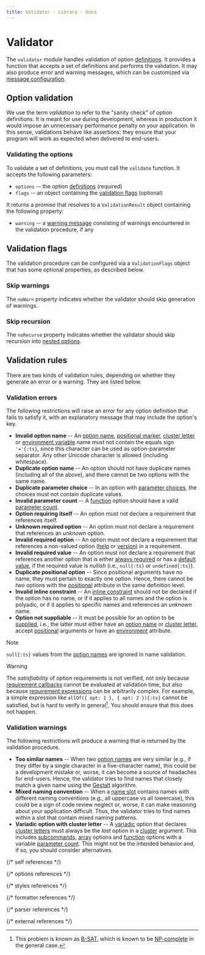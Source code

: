 ```yaml
---
title: Validator - Library - Docs
---
```


# Validator

The `validator` module handles validation of option [definitions]. It provides a function that accepts a set of definitions and performs the validation. It may also produce error and warning messages, which can be customized via [message configuration].

## Option validation

We use the term _validation_ to refer to the "sanity check" of option definitions. It is meant for use during development, whereas in production it would impose an unnecessary performance penalty on your application. In this sense, validations behave like assertions: they ensure that your program will work as expected when delivered to end-users.

### Validating the options

To validate a set of definitions, you must call the `validate` function. It accepts the following parameters:

- `options` -- the option [definitions] (required)
- `flags` -- an object containing the [validation flags] (optional)

It returns a promise that resolves to a `ValidationResult` object containing the following property:

- `warning` -- a [warning message] consisting of warnings encountered in the validation procedure, if any

## Validation flags

The validation procedure can be configured via a `ValidationFlags` object that has some optional properties, as described below.

### Skip warnings

The `noWarn` property indicates whether the validator should skip generation of warnings.

### Skip recursion

The `noRecurse` property indicates whether the validator should skip recursion into [nested options].

## Validation rules

There are two kinds of validation rules, depending on whether they generate an error or a warning. They are listed below.

### Validation errors

The following restrictions will raise an error for any option definition that fails to satisfy it, with an explanatory message that may include the option's key.

- **Invalid option name** -- An [option name], [positional marker], [cluster letter] or [environment variable] name must not contain the equals sign `'='{:ts}`, since this character can be used as option-parameter separator. Any other Unicode character is allowed (including whitespace).
- **Duplicate option name** -- An option should not have duplicate names (including all of the above), and there cannot be two options with the same name.
- **Duplicate parameter choice** -- In an option with [parameter choices], the choices must not contain duplicate values.
- **Invalid parameter count** -- A [function] option should have a valid [parameter count].
- **Option requiring itself** -- An option must not declare a requirement that references itself.
- **Unknown required option** -- An option must not declare a requirement that references an _unknown_ option.
- **Invalid required option** -- An option must not declare a requirement that references a non-valued option ([help] or [version]) in a requirement.
- **Invalid required value** -- An option must not declare a requirement that references another option that is either [always required] or has a [default value], if the required value is _nullish_ (i.e., `null{:ts}` or `undefined{:ts}`).
- **Duplicate positional option** -- Since positional arguments have no name, they must pertain to exactly one option. Hence, there cannot be _two_ options with the [positional] attribute in the same definition level.
- **Invalid inline constraint** -- An [inline constraint] should not be declared if the option has no name, or if it applies to all names and the option is polyadic, or if it applies to specific names and references an _unknown_ name.
- **Option not suppliable** -- It must be possible for an option to be [supplied], i.e., the latter must either have an [option name] or [cluster letter], accept [positional] arguments or have an [environment] attribute.

> [!NOTE]
>
> `null{:ts}` values from the [option names] are ignored in name validation.

> [!WARNING]
>
> The _satisfiability_ of option requirements is not verified, not only because [requirement callbacks] cannot be evaluated at validation time, but also because [requirement expressions] can be arbitrarily complex. For example, a simple expression like `allOf({ opt: 1 }, { opt: 2 }){:ts}` cannot be satisfied, but is hard to verify in general[^1]. You should ensure that this does not happen.

### Validation warnings

The following restrictions will produce a warning that is returned by the validation procedure.

- **Too similar names** -- When two [option names] are very similar (e.g., if they differ by a single character in a five-character name), this could be a development mistake or, worse, it can become a source of headaches for end-users. Hence, the validator tries to find names that closely match a given name using the [Gestalt] algorithm.
- **Mixed naming convention** -- When a [name slot] contains names with different naming conventions (e.g., all uppercase vs all lowercase), this could be a sign of code review neglect or, worse, it can make reasoning about your application difficult. Thus, the validator tries to find names within a slot that contain mixed naming patterns.
- **Variadic option with cluster letter** -- A [variadic] option that declares [cluster letters] must always be the _last_ option in a [cluster] argument. This includes [subcommands], [array] options and [function] options with a variable [parameter count]. This might not be the intended behavior and, if so, you should consider alternatives.

{/* self references */}

[^1]: This problem is known as [B-SAT], which is known to be [NP-complete] in the general case.

[value validation]: #value-validation
[validation flags]: #validation-flags

{/* options references */}

[array]: options#array-valued-option
[function]: options#function-option
[variadic]: options#option-parameters
[definitions]: options#option-definition
[help]: options#help-option
[version]: options#version-option
[subcommands]: options#command-option
[nested options]: options#nested-options
[example value]: options#example-value
[option name]: options#option-names
[option names]: options#option-names
[environment variable]: options#data-sources
[environment]: options#environment-attributes
[positional marker]: options#positional--marker
[parameter choices]: options#parameter-choices
[regular expression]: options#regular-expression
[element count limit]: options#element-count-limit
[positional]: options#positional--marker
[always required]: options#always-required
[default value]: options#default-value
[parameter count]: options#parameter-count
[cluster letter]: options#cluster-letters
[cluster letters]: options#cluster-letters
[truth and falsity]: options#truth--falsity-names
[inline constraint]: options#inline-constraint
[requirement callbacks]: options#requirement-callback
[requirement expressions]: options#requirement-expression
[supplied]: options#option-supply

{/* styles references */}

[message configuration]: styles#message-configuration
[warning message]: styles#warning-message

{/* formatter references */}

[name slot]: formatter#name-slots

{/* parser references */}

[cluster]: parser#cluster-prefix
[name suggestions]: parser#name-suggestions
[inline parameter]: parser#inline-parameters

{/* external references */}

[B-SAT]: https://en.wikipedia.org/wiki/Boolean_satisfiability_problem
[NP-complete]: https://en.wikipedia.org/wiki/NP-completeness
[JavaScript modules]: https://developer.mozilla.org/en-US/docs/Web/JavaScript/Guide/Modules
[import.meta.resolve]: https://developer.mozilla.org/en-US/docs/Web/JavaScript/Reference/Operators/import.meta/resolve
[Gestalt]: https://en.wikipedia.org/wiki/Gestalt_pattern_matching
